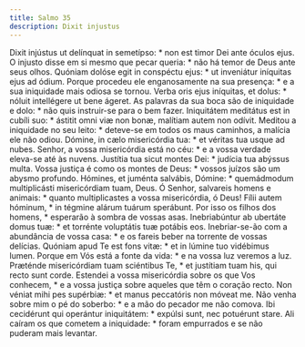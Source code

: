 ```yaml
---
title: Salmo 35
description: Dixit injustus
---
```


<div class="side-by-side not-content">
  <span class="text-justify">
    Dixit injústus ut delínquat in semetípso: * non est timor Dei ante óculos
    ejus.
  </span>
  <span class="text-justify">
    O injusto disse em si mesmo que pecar queria: * não há temor de Deus ante
    seus olhos.
  </span>
  <span class="text-justify">
    Quóniam dolóse egit in conspéctu ejus: * ut inveniátur iníquitas ejus ad
    ódium.
  </span>
  <span class="text-justify">
    Porque procedeu ele enganosamente na sua presença: * e a sua iniquidade mais
    odiosa se tornou.
  </span>
  <span class="text-justify">
    Verba oris ejus iníquitas, et dolus: * nóluit intellégere ut bene ágeret.
  </span>
  <span class="text-justify">
    As palavras da sua boca são de iniquidade e dolo: * não quis instruir-se
    para o bem fazer.
  </span>
  <span class="text-justify">
    Iniquitátem meditátus est in cubíli suo: * ástitit omni viæ non bonæ,
    malítiam autem non odívit.
  </span>
  <span class="text-justify">
    Meditou a iniquidade no seu leito: * deteve-se em todos os maus caminhos, a
    malícia ele não odiou.
  </span>
  <span class="text-justify">
    Dómine, in cælo misericórdia tua: * et véritas tua usque ad nubes.
  </span>
  <span class="text-justify">
    Senhor, a vossa misericórdia está no céu: * e a vossa verdade eleva-se até
    às nuvens.
  </span>
  <span class="text-justify">
    Justítia tua sicut montes Dei: * judícia tua abýssus multa.
  </span>
  <span class="text-justify">
    Vossa justiça é como os montes de Deus: * vossos juízos são um abysmo
    profundo.
  </span>
  <span class="text-justify">
    Hómines, et juménta salvábis, Dómine: * quemádmodum multiplicásti
    misericórdiam tuam, Deus.
  </span>
  <span class="text-justify">
    Ó Senhor, salvareis homens e animais: * quanto multiplicastes a vossa
    misericórdia, ó Deus!
  </span>
  <span class="text-justify">
    Fílii autem hóminum, * in tégmine alárum tuárum sperábunt.
  </span>
  <span class="text-justify">
    Por isso os filhos dos homens, * esperarão à sombra de vossas asas.
  </span>
  <span class="text-justify">
    Inebriabúntur ab ubertáte domus tuæ: * et torrénte voluptátis tuæ potábis
    eos.
  </span>
  <span class="text-justify">
    Inebriar-se-ão com a abundância de vossa casa: * e os fareis beber na
    torrente de vossas delícias.
  </span>
  <span class="text-justify">
    Quóniam apud Te est fons vitæ: * et in lúmine tuo vidébimus lumen.
  </span>
  <span class="text-justify">
    Porque em Vós está a fonte da vida: * e na vossa luz veremos a luz.
  </span>
  <span class="text-justify">
    Præténde misericórdiam tuam sciéntibus Te, * et justítiam tuam his, qui
    recto sunt corde.
  </span>
  <span class="text-justify">
    Estendei a vossa misericórdia sobre os que Vos conhecem, * e a vossa justiça
    sobre aqueles que têm o coração recto.
  </span>
  <span class="text-justify">
    Non véniat mihi pes supérbiæ: * et manus peccatóris non móveat me.
  </span>
  <span class="text-justify">
    Não venha sobre mim o pé do soberbo: * e a mão do pecador me não comova.
  </span>
  <span class="text-justify">
    Ibi cecidérunt qui operántur iniquitátem: * expúlsi sunt, nec potuérunt
    stare.
  </span>
  <span class="text-justify">
    Ali caíram os que cometem a iniquidade: * foram empurrados e se não puderam
    mais levantar.
  </span>
</div>
